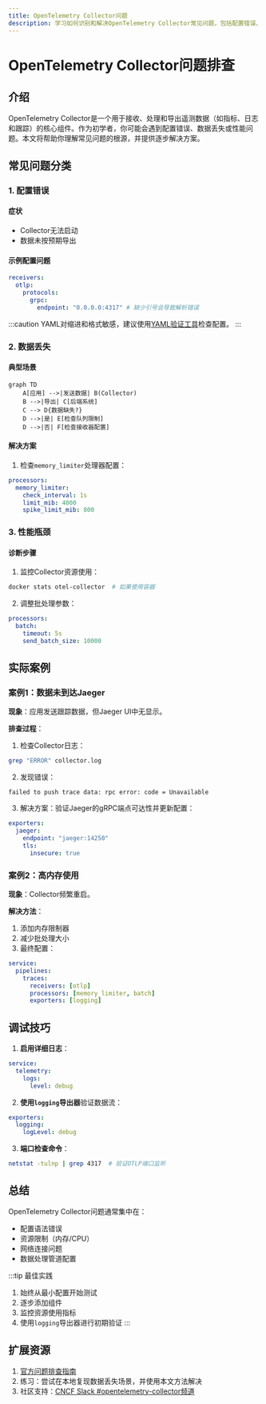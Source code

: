 ```yaml
---
title: OpenTelemetry Collector问题
description: 学习如何识别和解决OpenTelemetry Collector常见问题，包括配置错误、数据丢失和性能瓶颈等场景。
---
```


# OpenTelemetry Collector问题排查

## 介绍

OpenTelemetry Collector是一个用于接收、处理和导出遥测数据（如指标、日志和跟踪）的核心组件。作为初学者，你可能会遇到配置错误、数据丢失或性能问题。本文将帮助你理解常见问题的根源，并提供逐步解决方案。

## 常见问题分类

### 1. 配置错误
#### 症状
- Collector无法启动
- 数据未按预期导出

#### 示例配置问题
```yaml
receivers:
  otlp:
    protocols:
      grpc:
        endpoint: "0.0.0.0:4317" # 缺少引号会导致解析错误
```

:::caution
YAML对缩进和格式敏感，建议使用[YAML验证工具](https://yamlvalidator.com)检查配置。
:::

### 2. 数据丢失
#### 典型场景
```mermaid
graph TD
    A[应用] -->|发送数据| B(Collector)
    B -->|导出| C[后端系统]
    C --> D{数据缺失?}
    D -->|是| E[检查队列限制]
    D -->|否| F[检查接收器配置]
```

#### 解决方案
1. 检查`memory_limiter`处理器配置：
```yaml
processors:
  memory_limiter:
    check_interval: 1s
    limit_mib: 4000
    spike_limit_mib: 800
```

### 3. 性能瓶颈
#### 诊断步骤
1. 监控Collector资源使用：
```bash
docker stats otel-collector  # 如果使用容器
```
2. 调整批处理参数：
```yaml
processors:
  batch:
    timeout: 5s
    send_batch_size: 10000
```

## 实际案例

### 案例1：数据未到达Jaeger
**现象**：应用发送跟踪数据，但Jaeger UI中无显示。

**排查过程**：
1. 检查Collector日志：
```bash
grep "ERROR" collector.log
```
2. 发现错误：
```
failed to push trace data: rpc error: code = Unavailable
```
3. 解决方案：验证Jaeger的gRPC端点可达性并更新配置：
```yaml
exporters:
  jaeger:
    endpoint: "jaeger:14250"
    tls:
      insecure: true
```

### 案例2：高内存使用
**现象**：Collector频繁重启。

**解决方法**：
1. 添加内存限制器
2. 减少批处理大小
3. 最终配置：
```yaml
service:
  pipelines:
    traces:
      receivers: [otlp]
      processors: [memory_limiter, batch]
      exporters: [logging]
```

## 调试技巧

1. **启用详细日志**：
```yaml
service:
  telemetry:
    logs:
      level: debug
```

2. **使用`logging`导出器**验证数据流：
```yaml
exporters:
  logging:
    logLevel: debug
```

3. **端口检查命令**：
```bash
netstat -tulnp | grep 4317  # 验证OTLP端口监听
```

## 总结

OpenTelemetry Collector问题通常集中在：
- 配置语法错误
- 资源限制（内存/CPU）
- 网络连接问题
- 数据处理管道配置

:::tip 最佳实践
1. 始终从最小配置开始测试
2. 逐步添加组件
3. 监控资源使用指标
4. 使用`logging`导出器进行初期验证
:::

## 扩展资源

1. [官方问题排查指南](https://opentelemetry.io/docs/collector/troubleshooting/)
2. 练习：尝试在本地复现数据丢失场景，并使用本文方法解决
3. 社区支持：[CNCF Slack #opentelemetry-collector频道](https://cloud-native.slack.com)